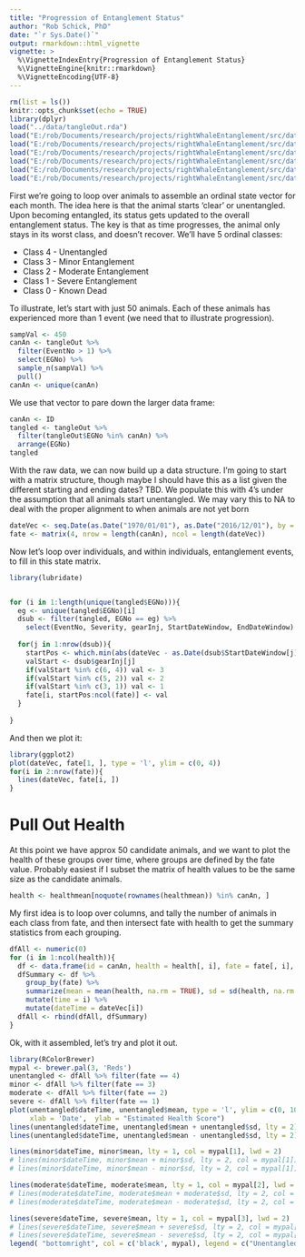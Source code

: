 ```yaml
---
title: "Progression of Entanglement Status"
author: "Rob Schick, PhD"
date: "`r Sys.Date()`"
output: rmarkdown::html_vignette
vignette: >
  %\VignetteIndexEntry{Progression of Entanglement Status}
  %\VignetteEngine{knitr::rmarkdown}
  %\VignetteEncoding{UTF-8}
---
```


```r
rm(list = ls())
knitr::opts_chunk$set(echo = TRUE)
library(dplyr)
load("../data/tangleOut.rda")
load("E:/rob/Documents/research/projects/rightWhaleEntanglement/src/data/firstSight.rda")
load("E:/rob/Documents/research/projects/rightWhaleEntanglement/src/data/lastSight.rda")
load("E:/rob/Documents/research/projects/rightWhaleEntanglement/src/data/ID.rda")
load("E:/rob/Documents/research/projects/rightWhaleEntanglement/src/data/entvec.rda")
load("E:/rob/Documents/research/projects/rightWhaleEntanglement/src/data/healthmean.rda")
load("E:/rob/Documents/research/projects/rightWhaleEntanglement/src/data/myName.rda")
```

First we're going to loop over animals to assemble an ordinal state vector for each month. The idea here is that the animal starts 'clear' or unentangled. Upon becoming entangled, its status gets updated to the overall entanglement status. The key is that as time progresses, the animal only stays in its worst class, and doesn't recover. We'll have 5 ordinal classes:

* Class 4 - Unentangled
* Class 3 - Minor Entanglement
* Class 2 - Moderate Entanglement
* Class 1 - Severe Entanglement
* Class 0 - Known Dead

To illustrate, let's start with just 50 animals. Each of these animals has experienced more than 1 event (we need that to illustrate progression).

```r
sampVal <- 450
canAn <- tangleOut %>% 
  filter(EventNo > 1) %>% 
  select(EGNo) %>% 
  sample_n(sampVal) %>% 
  pull()
canAn <- unique(canAn)
```


We use that vector to pare down the larger data frame:

```r
canAn <- ID
tangled <- tangleOut %>% 
  filter(tangleOut$EGNo %in% canAn) %>% 
  arrange(EGNo)
tangled
```

With the raw data, we can now build up a data structure. I'm going to start with a matrix structure, though maybe I should have this as a list given the different starting and ending dates? TBD. We populate this with 4's under the assumption that all animals start unentangled. We may vary this to NA to deal with the proper alignment to when animals are not yet born

```r
dateVec <- seq.Date(as.Date("1970/01/01"), as.Date("2016/12/01"), by = 'month')
fate <- matrix(4, nrow = length(canAn), ncol = length(dateVec))
```

Now let's loop over individuals, and within individuals, entanglement events, to fill in this state matrix.

```r
library(lubridate)


for (i in 1:length(unique(tangled$EGNo))){
  eg <- unique(tangled$EGNo)[i]
  dsub <- filter(tangled, EGNo == eg) %>% 
    select(EventNo, Severity, gearInj, StartDateWindow, EndDateWindow)
  
  for(j in 1:nrow(dsub)){
    startPos <- which.min(abs(dateVec - as.Date(dsub$StartDateWindow[j])))
    valStart <- dsub$gearInj[j]
    if(valStart %in% c(6, 4)) val <- 3
    if(valStart %in% c(5, 2)) val <- 2
    if(valStart %in% c(3, 1)) val <- 1
    fate[i, startPos:ncol(fate)] <- val
  }
  
}
```

And then we plot it:

```r
library(ggplot2)
plot(dateVec, fate[1, ], type = 'l', ylim = c(0, 4))
for(i in 2:nrow(fate)){
  lines(dateVec, fate[i, ])
}
```

# Pull Out Health
At this point we have approx 50 candidate animals, and we want to plot the health of these groups over time, where groups are defined by the fate value. Probably easiest if I subset the matrix of health values to be the same size as the candidate animals.

```r

health <- healthmean[noquote(rownames(healthmean)) %in% canAn, ]
```

My first idea is to loop over columns, and tally the number of animals in each class from fate, and then intersect fate with health to get the summary statistics from each grouping.

```r
dfAll <- numeric(0)
for (i in 1:ncol(health)){
  df <- data.frame(id = canAn, health = health[, i], fate = fate[, i], dateTime = dateVec[i])
  dfSummary <- df %>% 
    group_by(fate) %>% 
    summarize(mean = mean(health, na.rm = TRUE), sd = sd(health, na.rm = TRUE)) %>% 
    mutate(time = i) %>% 
    mutate(dateTime = dateVec[i])
  dfAll <- rbind(dfAll, dfSummary)
}
```

Ok, with it assembled, let's try and plot it out.

```r
library(RColorBrewer)
mypal <- brewer.pal(3, 'Reds')
unentangled <- dfAll %>% filter(fate == 4)
minor <- dfAll %>% filter(fate == 3)
moderate <- dfAll %>% filter(fate == 2)
severe <- dfAll %>% filter(fate == 1)
plot(unentangled$dateTime, unentangled$mean, type = 'l', ylim = c(0, 100), xlim = c(as.Date('1980-01-01'), as.Date("2014-07-01")),
     xlab = 'Date',  ylab = "Estimated Health Score")
lines(unentangled$dateTime, unentangled$mean + unentangled$sd, lty = 2)
lines(unentangled$dateTime, unentangled$mean - unentangled$sd, lty = 2)

lines(minor$dateTime, minor$mean, lty = 1, col = mypal[1], lwd = 2)
# lines(minor$dateTime, minor$mean + minor$sd, lty = 2, col = mypal[1])
# lines(minor$dateTime, minor$mean - minor$sd, lty = 2, col = mypal[1])

lines(moderate$dateTime, moderate$mean, lty = 1, col = mypal[2], lwd = 2)
# lines(moderate$dateTime, moderate$mean + moderate$sd, lty = 2, col = mypal[2])
# lines(moderate$dateTime, moderate$mean - moderate$sd, lty = 2, col = mypal[2])

lines(severe$dateTime, severe$mean, lty = 1, col = mypal[3], lwd = 2)
# lines(severe$dateTime, severe$mean + severe$sd, lty = 2, col = mypal[3])
# lines(severe$dateTime, severe$mean - severe$sd, lty = 2, col = mypal[3])
legend( "bottomright", col = c('black', mypal), legend = c("Unentangled", 'Minor', "Moderate", 'Severe'), lty = 1, lwd = 2)
```

